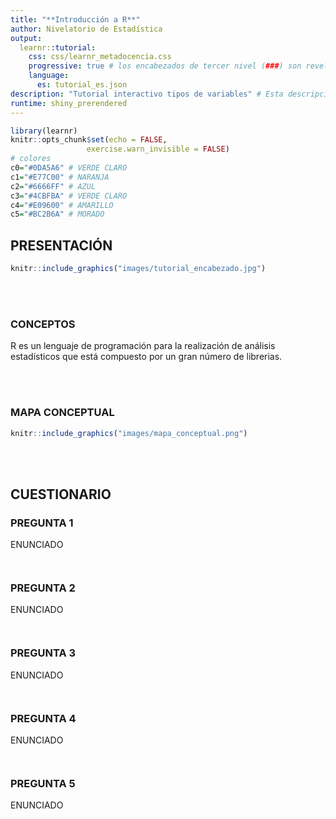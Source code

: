 ```yaml
---
title: "**Introducción a R**"
author: Nivelatorio de Estadística
output: 
  learnr::tutorial:
    css: css/learnr_metadocencia.css
    progressive: true # los encabezados de tercer nivel (###) son revelados progresivamente     allow_skip: true # permite saltearse los ejercicios. 
    language:
      es: tutorial_es.json
description: "Tutorial interactivo tipos de variables" # Esta descripción se ve en el panel Tutorial de RStudio 
runtime: shiny_prerendered
---
```


```r
library(learnr)
knitr::opts_chunk$set(echo = FALSE,
                 exercise.warn_invisible = FALSE)
# colores
c0="#0DA5A6" # VERDE CLARO
c1="#E77C00" # NARANJA
c2="#6666FF" # AZUL  
c3="#4CBFBA" # VERDE CLARO  
c4="#E09600" # AMARILLO  
c5="#BC2B6A" # MORADO

```


## **PRESENTACIÓN**

```r
knitr::include_graphics("images/tutorial_encabezado.jpg")
```

</br></br>

### **CONCEPTOS**

R es un lenguaje de programación para la realización de análisis estadísticos que está compuesto por un gran número de librerias. 



</br></br>

### **MAPA CONCEPTUAL**

```r
knitr::include_graphics("images/mapa_conceptual.png")  

```

</br></br>

## **CUESTIONARIO**

### PREGUNTA 1

ENUNCIADO


```r

```


```r


```


### PREGUNTA 2

ENUNCIADO


```r

```


```r


```


### PREGUNTA 3

ENUNCIADO


```r

```


```r


```


### PREGUNTA 4

ENUNCIADO


```r

```


```r


```


### PREGUNTA 5

ENUNCIADO


```r

```


```r


```

